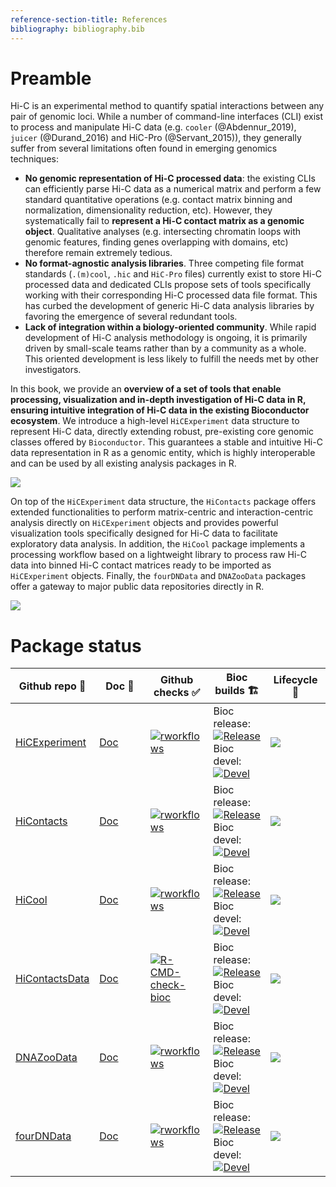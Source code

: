 ```yaml
---
reference-section-title: References
bibliography: bibliography.bib
---
```


# Preamble {-}

Hi-C is an experimental method to quantify spatial interactions between any pair of genomic loci. While a number of command-line interfaces (CLI) exist to process and manipulate Hi-C data (e.g. `cooler` (@Abdennur_2019), `juicer` (@Durand_2016) and HiC-Pro (@Servant_2015)), they generally suffer from several limitations often found in emerging genomics techniques: 

- **No genomic representation of Hi-C processed data**: the existing CLIs can efficiently parse Hi-C data as a numerical matrix and perform a few standard quantitative operations (e.g. contact matrix binning and normalization, dimensionality reduction, etc). However, they systematically fail to **represent a Hi-C contact matrix as a genomic object**. Qualitative analyses (e.g. intersecting chromatin loops with genomic features, finding genes overlapping with domains, etc) therefore remain extremely tedious. 
- **No format-agnostic analysis libraries**. Three competing file format standards (`.(m)cool`, `.hic` and `HiC-Pro` files) currently exist to store Hi-C processed data and dedicated CLIs propose sets of tools specifically working with their corresponding Hi-C processed data file format. This has curbed the development of generic Hi-C data analysis libraries by favoring the emergence of several redundant tools. 
- **Lack of integration within a biology-oriented community**. While rapid development of Hi-C analysis methodology is ongoing, it is primarily driven by small-scale teams rather than by a community as a whole. This oriented development is less likely to fulfill the needs met by other investigators.

In this book, we provide an **overview of a set of tools that enable processing, visualization and in-depth investigation of Hi-C data in R, ensuring intuitive integration of Hi-C data in the existing Bioconductor ecosystem**. We introduce a high-level `HiCExperiment` data structure to represent Hi-C data, directly extending robust, pre-existing core genomic classes offered by `Bioconductor`. This guarantees a stable and intuitive Hi-C data representation in R as a genomic entity, which is highly interoperable and can be used by all existing analysis packages in R. 

![](images/20230309114202.png)

On top of the `HiCExperiment` data structure, the `HiContacts` package offers extended functionalities to perform matrix-centric and interaction-centric analysis directly on `HiCExperiment` objects and provides powerful visualization tools specifically designed for Hi-C data to facilitate exploratory data analysis. In addition, the `HiCool` package implements a processing workflow based on a lightweight library to process raw Hi-C data into binned Hi-C contact matrices ready to be imported as `HiCExperiment` objects. Finally, the `fourDNData` and `DNAZooData` packages offer a gateway to major public data repositories directly in R.

![](images/20230421134800.jpg)

# Package status {-}

|Github repo 💾|Doc 📘|Github checks ✅|Bioc builds 🏗|Lifecycle 🌱|
|--|--|--|--|--|  
|[HiCExperiment](https://github.com/js2264/HiCExperiment)|[Doc](https://js2264.github.io/HiCExperiment)|[![rworkflows](https://github.com/js2264/HiCExperiment/actions/workflows/rworkflows.yml/badge.svg)](https://github.com/js2264/HiCExperiment/actions/workflows/rworkflows.yml)|Bioc release:<br/>[![Release](https://bioconductor.org/shields/build/release/bioc/HiCExperiment.svg)](https://bioconductor.org/checkResults/release/bioc-LATEST/HiCExperiment/) <br/>Bioc devel:<br/>[![Devel](https://bioconductor.org/shields/build/devel/bioc/HiCExperiment.svg)](https://bioconductor.org/checkResults/devel/bioc-LATEST/HiCExperiment/)|[![](https://img.shields.io/badge/lifecycle-maturing-blue.svg)](https://www.tidyverse.org/lifecycle/#maturing)|
|[HiContacts](https://github.com/js2264/HiContacts)|[Doc](https://js2264.github.io/HiContacts)|[![rworkflows](https://github.com/js2264/HiContacts/actions/workflows/rworkflows.yml/badge.svg)](https://github.com/js2264/HiContacts/actions/workflows/rworkflows.yml)|Bioc release:<br/>[![Release](https://bioconductor.org/shields/build/release/bioc/HiContacts.svg)](https://bioconductor.org/checkResults/release/bioc-LATEST/HiContacts/) <br/>Bioc devel:<br/>[![Devel](https://bioconductor.org/shields/build/devel/bioc/HiContacts.svg)](https://bioconductor.org/checkResults/devel/bioc-LATEST/HiContacts/)|[![](https://img.shields.io/badge/lifecycle-maturing-blue.svg)](https://www.tidyverse.org/lifecycle/#maturing)|
|[HiCool](https://github.com/js2264/HiCool)|[Doc](https://js2264.github.io/HiCool)|[![rworkflows](https://github.com/js2264/HiCool/actions/workflows/rworkflows.yml/badge.svg)](https://github.com/js2264/HiCool/actions/workflows/rworkflows.yml)|Bioc release:<br/>[![Release](https://bioconductor.org/shields/build/release/bioc/HiCool.svg)](https://bioconductor.org/checkResults/release/bioc-LATEST/HiCool/) <br/>Bioc devel:<br/>[![Devel](https://bioconductor.org/shields/build/devel/bioc/HiCool.svg)](https://bioconductor.org/checkResults/devel/bioc-LATEST/HiCool/)|[![](https://img.shields.io/badge/lifecycle-maturing-blue.svg)](https://www.tidyverse.org/lifecycle/#maturing)|
|[HiContactsData](https://github.com/js2264/HiContactsData)|[Doc](https://js2264.github.io/HiContactsData)|[![R-CMD-check-bioc](https://github.com/js2264/HiContactsData/actions/workflows/check-bioc.yml/badge.svg)](https://github.com/js2264/HiContactsData/actions/workflows/check-bioc.yml)|Bioc release:<br/>[![Release](https://bioconductor.org/shields/build/release/data-experiment/HiContactsData.svg)](https://bioconductor.org/checkResults/release/data-experiment-LATEST/HiContactsData/) <br/>Bioc devel:<br/>[![Devel](https://bioconductor.org/shields/build/release/data-experiment/HiContactsData.svg)](https://bioconductor.org/checkResults/devel/data-experiment-LATEST/HiContactsData/)|[![](https://img.shields.io/badge/lifecycle-stable-brightgreen.svg)](https://lifecycle.r-lib.org/articles/stages.html#stable)|
|[DNAZooData](https://github.com/js2264/DNAZooData)|[Doc](https://js2264.github.io/DNAZooData)|[![rworkflows](https://github.com/js2264/DNAZooData/actions/workflows/rworkflows.yml/badge.svg)](https://github.com/js2264/DNAZooData/actions/workflows/rworkflows.yml)|Bioc release:<br/>[![Release](https://bioconductor.org/shields/build/release/data-experiment/DNAZooData.svg)](https://bioconductor.org/checkResults/release/data-experiment-LATEST/DNAZooData/) <br/>Bioc devel:<br/>[![Devel](https://bioconductor.org/shields/build/release/data-experiment/DNAZooData.svg)](https://bioconductor.org/checkResults/devel/data-experiment-LATEST/DNAZooData/)|[![](https://img.shields.io/badge/lifecycle-stable-brightgreen.svg)](https://lifecycle.r-lib.org/articles/stages.html#stable)|
|[fourDNData](https://github.com/js2264/fourDNData)|[Doc](https://js2264.github.io/fourDNData)|[![rworkflows](https://github.com/js2264/fourDNData/actions/workflows/rworkflows.yml/badge.svg)](https://github.com/js2264/fourDNData/actions/workflows/rworkflows.yml)|Bioc release:<br/>[![Release](https://bioconductor.org/shields/build/release/data-experiment/fourDNData.svg)](https://bioconductor.org/checkResults/release/data-experiment-LATEST/fourDNData/) <br/>Bioc devel:<br/>[![Devel](https://bioconductor.org/shields/build/release/data-experiment/fourDNData.svg)](https://bioconductor.org/checkResults/devel/data-experiment-LATEST/fourDNData/)|[![](https://img.shields.io/badge/lifecycle-stable-brightgreen.svg)](https://lifecycle.r-lib.org/articles/stages.html#stable)|
